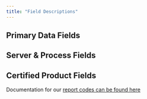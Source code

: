 ```yaml
---
title: "Field Descriptions"
---
```


## Primary Data Fields

<CardGroup>
  <Card title="Address Fields" href="/field-descriptions/addfields/" />
  <Card title="Unmatched Field" href="/field-descriptions/unmatched-field/" />
  <Card title="Geocode Fields" href="/field-descriptions/geocode-fields/" />
  <Card title="Data Enhancement" href="/field-descriptions/data-enhancement/" />
  <Card title="Process Fields" href="/field-descriptions/objfeilds/" />
</CardGroup>

## Server & Process Fields

<CardGroup>
  <Card title="processStatus" href="/field-descriptions/processstatus/" />
  <Card title="serverStatus" href="/field-descriptions/serverstatus/" />
</CardGroup>

## Certified Product Fields

<CardGroup>
  <Card title="CASS Fields" href="/support/cass2-output-field-descriptions/" />
  <Card title="SERP Fields" href="/field-descriptions/serp-fields/" />
  <Card title="AMAS Fields" href="/field-descriptions/amas-fields/" />
</CardGroup>

Documentation for our [report codes can be found here](/report-codes/)
